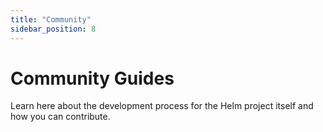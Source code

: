 ```yaml
---
title: "Community"
sidebar_position: 8
---
```


# Community Guides

Learn here about the development process for the Helm project itself and how you
can contribute.


<DocCardList />
